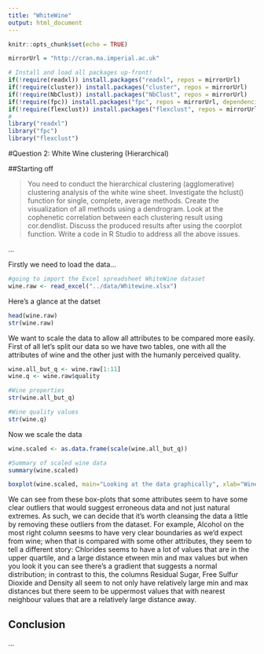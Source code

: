 ```yaml
---
title: "WhiteWine"
output: html_document
---
```



```r
knitr::opts_chunk$set(echo = TRUE)
```


```r
mirrorUrl = "http://cran.ma.imperial.ac.uk"

# Install and load all packages up-front!
if(!require(readxl)) install.packages("readxl", repos = mirrorUrl)
if(!require(cluster)) install.packages("cluster", repos = mirrorUrl)
if(!require(NbClust)) install.packages("NbClust", repos = mirrorUrl)
if(!require(fpc)) install.packages("fpc", repos = mirrorUrl, dependencies = TRUE)
if(!require(flexclust)) install.packages("flexclust", repos = mirrorUrl, dependencies = TRUE)
#
library("readxl")
library("fpc")
library("flexclust")
```

<section>

#Question 2: White Wine clustering (Hierarchical)

##Starting off

>You need to conduct the hierarchical clustering (agglomerative) clustering analysis of the white wine sheet. Investigate the hclust() function for single, complete, average methods. Create the visualization of all methods using a dendrogram. Look at the cophenetic correlation between each clustering result using cor.dendlist. Discuss the produced results after using the coorplot function. Write a code in R Studio to address all the above
issues.

...


<!--
2nd Objective (hierarchical clustering)
• Perform hierarchical clustering (for single, complete, etc) 15
• Create a dendrogram 5
• Check the cophenetic correlation and discuss your findings 3
• Coorplot function and discuss your findings 2

resources:
https://drive.google.com/file/d/0B-1zDxRmAKmjeTFzM182Szd3WDQ/view
https://drive.google.com/drive/folders/0B-1zDxRmAKmjdFYxcEVFaFZZcE0
-->

Firstly we need to load the data...

```r
#going to import the Excel spreadsheet WhiteWine dataset
wine.raw <- read_excel("../data/Whitewine.xlsx")
```

Here's a glance at the datset

```r
head(wine.raw)
str(wine.raw)
```

We want to scale the data to allow all attributes to be compared more easily. First of all let's split our data so we have two tables, one with all the attributes of wine and the other just with the humanly perceived quality. 

```r
wine.all_but_q <- wine.raw[1:11]
wine.q <- wine.raw$quality

#Wine properties
str(wine.all_but_q)

#Wine quality values
str(wine.q)
```

Now we scale the data
```r
wine.scaled <- as.data.frame(scale(wine.all_but_q))

#Summary of scaled wine data
summary(wine.scaled)
```

```r
boxplot(wine.scaled, main="Looking at the data graphically", xlab="Wine Attributes", ylab="Scalled values") 
```

We can see from these box-plots that some attributes seem to have some clear outliers that would suggest erroneous data and not just natural extremes. As such, we can decide that it's worth cleansing the data a little by removing these outliers from the dataset. For example, Alcohol on the most right column seesms to have very clear boundaries as we'd expect from wine; when that is compared with some other attributes, they seem to tell a different story: Chlorides seems to have a lot of values that are in the upper quartile, and a large distance etween min and max values but when you look it you can see there's a gradient that suggests a normal distribution; in contrast to this, the columns Residual Sugar, Free Sulfur Dioxide and Density all seem to not only have relatively large min and max distances but there seem to be uppermost values that with nearest neighbour values that are a relatively large distance away.

## Conclusion

...

</section>
